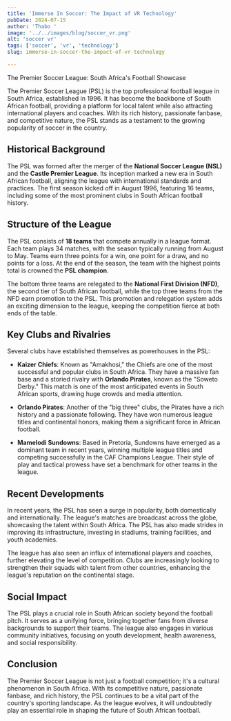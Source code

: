 ```yaml
---
title: 'Immerse In Soccer: The Impact of VR Technology'
pubDate: 2024-07-15
author: 'Thabo '
image: '../../images/blog/soccer_vr.png'
alt: 'soccer vr'
tags: ['soccer', 'vr', 'technology']
slug: immerse-in-soccer-the-impact-of-vr-technology

---
```


The Premier Soccer League: South Africa's Football Showcase


The Premier Soccer League (PSL) is the top professional football league in South Africa, established in 1996. It has become the backbone of South African football, providing a platform for local talent while also attracting international players and coaches. With its rich history, passionate fanbase, and competitive nature, the PSL stands as a testament to the growing popularity of soccer in the country.

## Historical Background

The PSL was formed after the merger of the **National Soccer League (NSL)** and the **Castle Premier League**. Its inception marked a new era in South African football, aligning the league with international standards and practices. The first season kicked off in August 1996, featuring 16 teams, including some of the most prominent clubs in South African football history.

## Structure of the League

The PSL consists of **18 teams** that compete annually in a league format. Each team plays 34 matches, with the season typically running from August to May. Teams earn three points for a win, one point for a draw, and no points for a loss. At the end of the season, the team with the highest points total is crowned the **PSL champion**.

The bottom three teams are relegated to the **National First Division (NFD)**, the second tier of South African football, while the top three teams from the NFD earn promotion to the PSL. This promotion and relegation system adds an exciting dimension to the league, keeping the competition fierce at both ends of the table.

## Key Clubs and Rivalries

Several clubs have established themselves as powerhouses in the PSL:

- **Kaizer Chiefs**: Known as "Amakhosi," the Chiefs are one of the most successful and popular clubs in South Africa. They have a massive fan base and a storied rivalry with **Orlando Pirates**, known as the "Soweto Derby." This match is one of the most anticipated events in South African sports, drawing huge crowds and media attention.

- **Orlando Pirates**: Another of the "big three" clubs, the Pirates have a rich history and a passionate following. They have won numerous league titles and continental honors, making them a significant force in African football.

- **Mamelodi Sundowns**: Based in Pretoria, Sundowns have emerged as a dominant team in recent years, winning multiple league titles and competing successfully in the CAF Champions League. Their style of play and tactical prowess have set a benchmark for other teams in the league.

## Recent Developments

In recent years, the PSL has seen a surge in popularity, both domestically and internationally. The league's matches are broadcast across the globe, showcasing the talent within South Africa. The PSL has also made strides in improving its infrastructure, investing in stadiums, training facilities, and youth academies.

The league has also seen an influx of international players and coaches, further elevating the level of competition. Clubs are increasingly looking to strengthen their squads with talent from other countries, enhancing the league's reputation on the continental stage.

## Social Impact

The PSL plays a crucial role in South African society beyond the football pitch. It serves as a unifying force, bringing together fans from diverse backgrounds to support their teams. The league also engages in various community initiatives, focusing on youth development, health awareness, and social responsibility.

## Conclusion

The Premier Soccer League is not just a football competition; it's a cultural phenomenon in South Africa. With its competitive nature, passionate fanbase, and rich history, the PSL continues to be a vital part of the country's sporting landscape. As the league evolves, it will undoubtedly play an essential role in shaping the future of South African football.
